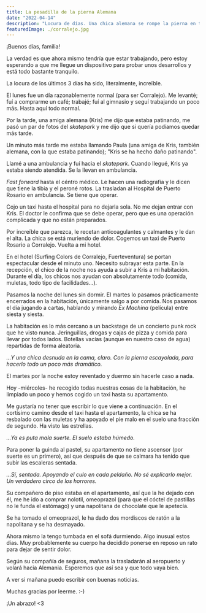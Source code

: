 ```yaml
---
title: La pesadilla de la pierna Alemana
date: "2022-04-14"
description: "Locura de días. Una chica alemana se rompe la pierna en tres partes patinando en Corralejo, Fuerteventura."
featuredImage: ./corralejo.jpg
---
```


¡Buenos días, familia!

La verdad es que ahora mismo tendría que estar trabajando, pero estoy esperando a que me llegue un dispositivo para probar unos desarrollos y está todo bastante tranquilo.

La locura de los últimos 3 días ha sido, literalmente, increïble.

El lunes fue un día razonablemente normal (para ser Corralejo). Me levanté; fuí a comprarme un café; trabajé; fuí al gimnasio y seguí trabajando un poco más. Hasta aquí todo normal.

Por la tarde, una amiga alemana (Kris) me dijo que estaba patinando, me pasó un par de fotos del _skatepark_ y me dijo que si quería podíamos quedar más tarde.

Un minuto más tarde me estaba llamando Paula (una amiga de Kris, también alemana, con la que estaba patinando); "Kris se ha hecho daño patinando".

Llamé a una ambulancia y fuí hacia el _skatepark_. Cuando llegué, Kris ya estaba siendo atendida. Se la llevan en ambulancia.

_Fast forward_ hasta el céntro médico. Le hacen una radiografía y le dicen que tiene la tibia y el peroné rotos. La trasladan al Hospital de Puerto Rosario en ambulancia. Se tiene que operar.

Cojo un taxi hasta el hospital para no dejarla sola. No me dejan entrar con Kris. El doctor le confirma que se debe operar, pero que es una operación complicada y que no están preparados.

Por increïble que parezca, le recetan anticoagulantes y calmantes y le dan el alta. La chica se está muriendo de dolor. Cogemos un taxi de Puerto Rosario a Corralejo. Vuelta a mi hotel.

En el hotel (Surfing Colors de Corralejo, Fuerteventura) se portan espectacular desde el minuto uno. Necesito subrayar esta parte. En la recepción, el chico de la noche nos ayuda a subir a Kris a mi habitación. Durante el día, los chicos nos ayudan con absolutamente todo (comida, muletas, todo tipo de facilidades...).

Pasamos la noche del lunes sin dormir. El martes lo pasamos prácticamente encerrados en la habitación, únicamente salgo a por comida. Nos pasamos el día jugando a cartas, hablando y mirando _Ex Machina_ (película) entre siesta y siesta.

La habitación es lo más cercano a un backstage de un concierto punk rock que he visto nunca. Jeringuillas, drogas y cajas de pizza y comida para llevar por todos lados. Botellas vacías (aunque en nuestro caso de agua) repartidas de forma aleatoria.

_...Y una chica desnuda en la cama, claro. Con la pierna escayolada, para hacerlo todo un poco más dramático._

El martes por la noche estoy reventado y duermo sin hacerle caso a nada.

Hoy -miércoles- he recogido todas nuestras cosas de la habitación, he limpiado un poco y hemos cogido un taxi hasta su apartamento.

Me gustaría no tener que escribir lo que viene a continuación. En el cortísimo camino desde el taxi hasta el apartamento, la chica se ha resbalado con las muletas y ha apoyado el pie malo en el suelo una fracción de segundo. Ha visto las estrellas.

_...Ya es puta mala suerte. El suelo estaba húmedo._

Para poner la guinda al pastel, su apartamento no tiene ascensor (por suerte es un primero), así que después de que se calmara ha tenido que subir las escaleras sentada.

_...Sí, sentada. Apoyando el culo en cada peldaño. No sé explicarlo mejor. Un verdadero circo de los horrores._

Su compañero de piso estaba en el apartamento, así que la he dejado con él, me he ido a comprar nolotil, omeoprazol (para que el cóctel de pastillas no le funda el estómago) y una napolitana de chocolate que le apetecía.

Se ha tomado el omeoprazol, le ha dado dos mordiscos de ratón a la napolitana y se ha desmayado.

Ahora mismo la tengo tumbada en el sofá durmiendo. Algo inusual estos días. Muy probablemente su cuerpo ha decidido ponerse en reposo un rato para dejar de sentir dolor.

Según su compañía de seguros, mañana la trasladarán al aeropuerto y volará hacia Alemania. Esperemos que así sea y que todo vaya bien.

A ver si mañana puedo escribir con buenas noticias.

Muchas gracias por leerme. :-)

¡Un abrazo! <3
